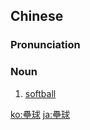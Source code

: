 {{also|垒球}}
==Chinese==
{{zh-forms|s=垒球}}

===Pronunciation===
{{zh-pron
|m=lěiqiú,er=y
|c=leoi4 kau4
|mn=lúi-kiû
|cat=n
}}

===Noun===
{{zh-noun}}

# {{lb|zh|sports}} [[softball]]

[[ko:壘球]]
[[ja:壘球]]